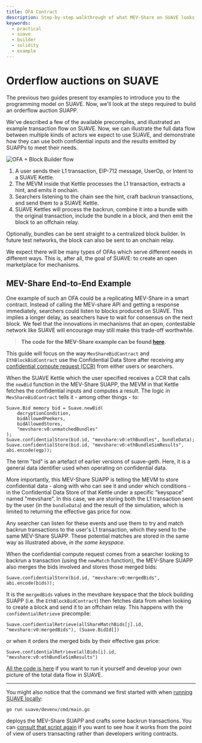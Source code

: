 ```yaml
---
title: OFA Contract
description: Step-by-step walkthrough of what MEV-Share on SUAVE looks like and how it works
keywords:
  - practical
  - suave
  - builder
  - solidity
  - example
---
```


# Orderflow auctions on SUAVE

The previous two guides present toy examples to introduce you to the programming model on SUAVE. Now, we'll look at the steps required to build an orderflow auction SUAPP.

We've described a few of the available precompiles, and illustrated an example transaction flow on SUAVE. Now, we can illustrate the full data flow between multiple kinds of actors we expect to use SUAVE, and demonstrate how they can use both confidential inputs and the results emitted by SUAPPs to meet their needs.

![OFA + Block Builder flow](/assets/OFA_And_Block_Flow.svg)

1. A user sends their L1 transaction, EIP-712 message, UserOp, or Intent to a SUAVE Kettle.
2. The MEVM inside that Kettle processes the L1 transaction, extracts a hint, and emits it onchain.
3. Searchers listening to the chain see the hint, craft backrun transactions, and send them to a SUAVE Kettle.
4. SUAVE Kettles will process the backrun, combine it into a bundle with the original transaction, include the bundle in a block, and then emit the block to an offchain relay.

Optionally, bundles can be sent straight to a centralized block builder. In future test networks, the block can also be sent to an onchain relay.

We expect there will be many types of OFAs which serve different needs in different ways. This is, after all, the goal of SUAVE: to create an open marketplace for mechanisms. 

## MEV-Share End-to-End Example

One example of such an OFA could be a replicating MEV-Share in a smart contract. Instead of calling the MEV-share API and getting a response immediately, searchers could listen to blocks produced on SUAVE. This implies a longer delay, as searchers have to wait for consensus on the next block. We feel that the innovations in mechanisms that an open, contestable network like SUAVE will encourage may still make this trade-off worthwhile.

> **The code for the MEV-Share example can be found [here](https://github.com/flashbots/suave-geth/blob/main/suave/sol/standard_peekers/bids.sol#L65).**

This guide will focus on the way `MevShareBidContract` and `EthBlockBidContract` use the Confidential Data Store after receiving any [confidential compute request (CCR)](/how-to/create-contracts/confidential#transaction-flow) from either users or searchers. 

When the SUAVE Kettle which the user specified receives a CCR that calls the `newBid` function in the MEV-Share SUAPP, the MEVM in that Kettle fetches the confidential inputs and computes a result. The logic in `MevShareBidContract` tells it - among other things - to:

```solidity
Suave.Bid memory bid = Suave.newBid(
	decryptionCondition, 
	bidAllowedPeekers, 
	bidAllowedStores, 
	"mevshare:v0:unmatchedBundles"
);
Suave.confidentialStore(bid.id, "mevshare:v0:ethBundles", bundleData);
Suave.confidentialStore(bid.id, "mevshare:v0:ethBundleSimResults", abi.encode(egp));
```

The term "bid" is an artefact of earlier versions of suave-geth. Here, it is a general data identifier used when operating on confidential data.

More importantly, this MEV-Share SUAPP is telling the MEVM to store confidential data - along with who can see it and under which conditions - in the Confidential Data Store of that Kettle under a specific "keyspace" named "mevshare". In this case, we are storing both the L1 transaction sent by the user (in the `bundleData`) and the result of the simulation, which is limited to returning the effective gas price for now. 

Any searcher can listen for these events and use them to try and match backrun transactions to the user's L1 transaction, which they send to the same MEV-Share SUAPP. These potential matches are stored in the same way as illustrated above, _in the same keyspace_.

When the confidential compute request comes from a searcher looking to backrun a transaction (using the `newMatch` function), the MEV-Share SUAPP also merges the bids involved and stores those merged bids:

```solidity
Suave.confidentialStore(bid.id, "mevshare:v0:mergedBids", abi.encode(bids));
```

It is the `mergedBids` values in the mevshare keyspace that the block building SUAPP (i.e. the `EthBlockBidContract`) then fetches data from when looking to create a block and send it to an offchain relay. This happens with the `confidentialRetrieve` precompile:

```solidity
Suave.confidentialRetrieve(allShareMatchBids[j].id, "mevshare:v0:mergedBids"), (Suave.BidId[])
```

or when it orders the merged bids by their effective gas price:

```solidity
Suave.confidentialRetrieve(allBids[i].id, "mevshare:v0:ethBundleSimResults")
```

[All the code is here](https://github.com/flashbots/suave-geth/blob/main/suave/sol/standard_peekers/bids.sol#L65) if you want to run it yourself and develop your own picture of the total data flow in SUAVE.

---

You might also notice that the command we first started with when [running SUAVE locally](/how-to/run-suave#optional-testing):

```bash
go run suave/devenv/cmd/main.go
```

deploys the MEV-Share SUAPP and crafts some backrun transactions. You can [consult that script again](https://github.com/flashbots/suave-geth/blob/main/suave/devenv/cmd/main.go) if you want to see how it works from the point of view of users transacting rather than developers writing contracts.